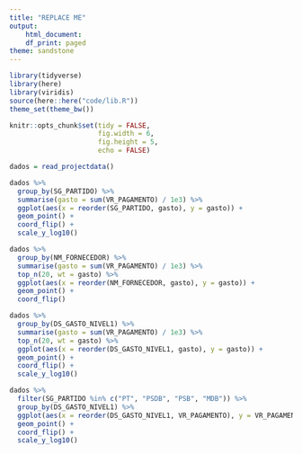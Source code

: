 ```yaml
---
title: "REPLACE ME"
output:
    html_document:
    df_print: paged
theme: sandstone
---
```


```r
library(tidyverse)
library(here)
library(viridis)
source(here::here("code/lib.R"))
theme_set(theme_bw())

knitr::opts_chunk$set(tidy = FALSE,
                      fig.width = 6,
                      fig.height = 5,
                      echo = FALSE)

```

```r
dados = read_projectdata()
```

```r
dados %>% 
  group_by(SG_PARTIDO) %>% 
  summarise(gasto = sum(VR_PAGAMENTO) / 1e3) %>% 
  ggplot(aes(x = reorder(SG_PARTIDO, gasto), y = gasto)) + 
  geom_point() + 
  coord_flip() + 
  scale_y_log10()
```

```r
dados %>% 
  group_by(NM_FORNECEDOR) %>% 
  summarise(gasto = sum(VR_PAGAMENTO) / 1e3) %>% 
  top_n(20, wt = gasto) %>% 
  ggplot(aes(x = reorder(NM_FORNECEDOR, gasto), y = gasto)) + 
  geom_point() + 
  coord_flip()

```


```r
dados %>% 
  group_by(DS_GASTO_NIVEL1) %>% 
  summarise(gasto = sum(VR_PAGAMENTO) / 1e3) %>% 
  top_n(20, wt = gasto) %>% 
  ggplot(aes(x = reorder(DS_GASTO_NIVEL1, gasto), y = gasto)) + 
  geom_point() + 
  coord_flip() + 
  scale_y_log10()
```

```r
dados %>% 
  filter(SG_PARTIDO %in% c("PT", "PSDB", "PSB", "MDB")) %>% 
  group_by(DS_GASTO_NIVEL1) %>% 
  ggplot(aes(x = reorder(DS_GASTO_NIVEL1, VR_PAGAMENTO), y = VR_PAGAMENTO)) + 
  geom_point() + 
  coord_flip() + 
  scale_y_log10()
```

